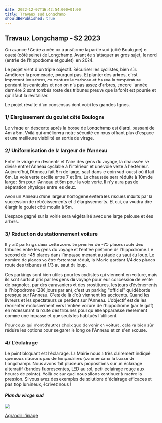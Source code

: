 ```yaml
---
date: 2022-12-07T16:42:54.000+01:00
title: Travaux sud Longchamp
shouldBePublished: true
---
```


## **Travaux Longchamp - S2 2023**

On avance ! Cette année on transforme la partie sud (côté Boulogne) et ouest (côté seine) de Longchamp. Avant de s'attaquer au gros sujet, le nord (entrée de l'hippodrome et goulet), en 2024.

Le projet vient d'un triple objectif. Sécuriser les cyclistes, bien sûr. Améliorer la promenade, pourquoi pas. Et planter des arbres, c'est important les arbres, ca capture le carbone et baisse la température pendant les canicules et non on n'a pas assez d'arbres, encore l'année dernière 2 sont tombés route des tribunes preuve que la forêt est pourrie et qu'il faut la revitaliser.

Le projet résulte d'un consensus dont voici les grandes lignes.

### **1/ Elargissement du goulet côté Boulogne**

Le virage en descente après la bosse de Longchamp est élargi, passant de 4m à 5m. Voilà qui améliorera notre sécurité en nous offrant plus d'espace et une meilleure visibilité en sortie de virage.

### **2/ Uniformisation de la largeur de l’Anneau**

Entre le virage en descente et l'aire des gens du voyage, la chaussée se divise entre l’Anneau cyclable à l'intérieur, et une voie verte à l'extérieur. Aujourd’hui, l’Anneau fait 5m de large, sauf dans le coin sud-ouest où il fait 6m. La voie verte oscille entre 7 et 8m. La chaussée sera réduite à 10m de large : 5m pour l’Anneau et 5m pour la voie verte. Il n'y aura pas de séparation physique entre les deux.

Avoir un Anneau d'une largeur homogène évitera les risques induits par la succession de rétrécissements et d élargissements. Et oui, ca voudra dire élargir le goulet côté moulin à 5m.

L’espace gagné sur la voirie sera végétalisé avec une large pelouse et des arbres.

### **3/ Réduction du stationnement voiture**

Il y a 2 parkings dans cette zone. Le premier de \~75 places route des tribunes entre les gens du voyage et l’entrée piétonne de l’hippodrome. Le second de \~45 places dans l’impasse menant au stade du saut du loup. Le nombre de places va être fortement réduit, la Mairie gardant 1/4 des places route des tribunes et 1/3 au saut du loup.

Ces parkings sont bien utiles pour les cyclistes qui viennent en voiture, mais ils sont surtout pris par les gens du voyage pour leur concession de vente de bagnoles, par des caravaniers et des prostituées. les jours d'évènements à l'hippodrome (280 jours par an), c'est un parking "officiel" qui déborde presque sur l'Anneau. C'est de là d'où viennent les accidents. Quand les livreurs et les spectateurs se perdent sur l'Anneau. L'objectif est de les réorienter exclusivement vers l'entrée voiture de l'hippodrome (par le golf) en redessinant la route des tribunes pour qu'elle apparaisse réellement comme une impasse et que seuls les habitués l'utilisent.

Pour ceux qui n’ont d’autres choix que de venir en voiture, cela va bien sûr réduire les options pour se garer le long de l'Anneau et on s'en excuse.

### **4/ L'éclairage**

Le point bloquant est l’éclairage. La Mairie nous a très clairement indiqué que nous n’aurons pas de lampadaires (comme dans la bosse de Longchamp). Nous avons fait plusieurs propositions sur un éclairage alternatif (bandes fluorescentes, LED au sol, petit éclairage rouge aux heures de pointe). Voilà ce sur quoi nous allons continuer à mettre la pression. Si vous avez des exemples de solutions d'éclairage efficaces et pas trop lumineux, écrivez nous !

#### **_Plan du virage sud_**

<Img src="travaux-sud-longchamp.png" />

[Agrandir l'image](/media/travaux-sud-longchamp.png)
